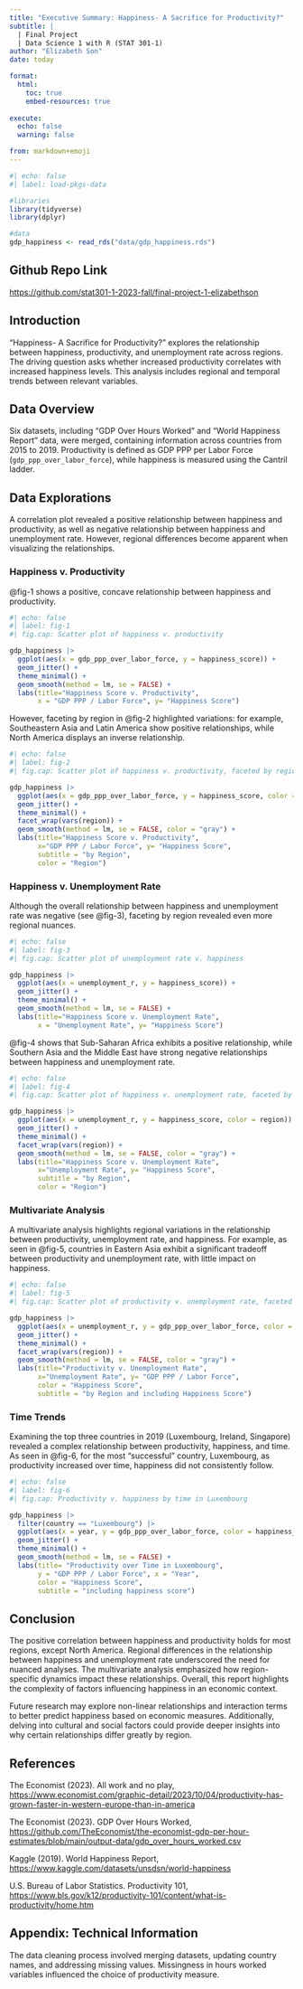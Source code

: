 ```yaml
---
title: "Executive Summary: Happiness- A Sacrifice for Productivity?"
subtitle: |
  | Final Project 
  | Data Science 1 with R (STAT 301-1)
author: "Elizabeth Son"
date: today

format:
  html:
    toc: true
    embed-resources: true
    
execute:
  echo: false
  warning: false

from: markdown+emoji 
---
```


```r
#| echo: false
#| label: load-pkgs-data

#libraries
library(tidyverse)
library(dplyr)

#data
gdp_happiness <- read_rds("data/gdp_happiness.rds")
```

::: {.callout-tip icon=false}

## Github Repo Link

[https://github.com/stat301-1-2023-fall/final-project-1-elizabethson](https://github.com/stat301-1-2023-fall/final-project-1-elizabethson)

:::

## Introduction
"Happiness- A Sacrifice for Productivity?" explores the relationship between happiness, productivity, and unemployment rate across regions. The driving question asks whether increased productivity correlates with increased happiness levels. This analysis includes regional and temporal trends between relevant variables.

## Data Overview
Six datasets, including "GDP Over Hours Worked" and "World Happiness Report" data, were merged, containing information across countries from 2015 to 2019. Productivity is defined as GDP PPP per Labor Force (`gdp_ppp_over_labor_force`), while happiness is measured using the Cantril ladder. 

## Data Explorations
A correlation plot revealed a positive relationship between happiness and productivity, as well as negative relationship between happiness and unemployment rate. However, regional differences become apparent when visualizing the relationships.

### Happiness v. Productivity
@fig-1 shows a positive, concave relationship between happiness and productivity. 

```r
#| echo: false
#| label: fig-1
#| fig.cap: Scatter plot of happiness v. productivity

gdp_happiness |> 
  ggplot(aes(x = gdp_ppp_over_labor_force, y = happiness_score)) +
  geom_jitter() +
  theme_minimal() +
  geom_smooth(method = lm, se = FALSE) +
  labs(title="Happiness Score v. Productivity", 
       x = "GDP PPP / Labor Force", y= "Happiness Score")
```

However, faceting by region in @fig-2 highlighted variations: for example, Southeastern Asia and Latin America show positive relationships, while North America displays an inverse relationship.

```r
#| echo: false
#| label: fig-2
#| fig.cap: Scatter plot of happiness v. productivity, faceted by region

gdp_happiness |> 
  ggplot(aes(x = gdp_ppp_over_labor_force, y = happiness_score, color = region)) +
  geom_jitter() +
  theme_minimal() +
  facet_wrap(vars(region)) +
  geom_smooth(method = lm, se = FALSE, color = "gray") +
  labs(title="Happiness Score v. Productivity", 
       x="GDP PPP / Labor Force", y= "Happiness Score",
       subtitle = "by Region",
       color = "Region")
```

### Happiness v. Unemployment Rate
Although the overall relationship between happiness and unemployment rate was negative (see @fig-3), faceting by region revealed even more regional nuances.

```r
#| echo: false
#| label: fig-3
#| fig.cap: Scatter plot of unemployment rate v. happiness

gdp_happiness |> 
  ggplot(aes(x = unemployment_r, y = happiness_score)) +
  geom_jitter() +
  theme_minimal() +
  geom_smooth(method = lm, se = FALSE) +
  labs(title="Happiness Score v. Unemployment Rate", 
       x = "Unemployment Rate", y= "Happiness Score")
```

@fig-4 shows that Sub-Saharan Africa exhibits a positive relationship, while Southern Asia and the Middle East have strong negative relationships between happiness and unemployment rate. 

```r
#| echo: false
#| label: fig-4
#| fig.cap: Scatter plot of happiness v. unemployment rate, faceted by region

gdp_happiness |> 
  ggplot(aes(x = unemployment_r, y = happiness_score, color = region)) +
  geom_jitter() +
  theme_minimal() +
  facet_wrap(vars(region)) +
  geom_smooth(method = lm, se = FALSE, color = "gray") +
  labs(title="Happiness Score v. Unemployment Rate", 
       x="Unemployment Rate", y= "Happiness Score",
       subtitle = "by Region",
       color = "Region")
```

### Multivariate Analysis
A multivariate analysis highlights regional variations in the relationship between productivity, unemployment rate, and happiness. For example, as seen in @fig-5, countries in Eastern Asia exhibit a significant tradeoff between productivity and unemployment rate, with little impact on happiness.

```r
#| echo: false
#| label: fig-5
#| fig.cap: Scatter plot of productivity v. unemployment rate, faceted by region and including happiness score

gdp_happiness |> 
  ggplot(aes(x = unemployment_r, y = gdp_ppp_over_labor_force, color = happiness_score)) +
  geom_jitter() +
  theme_minimal() +
  facet_wrap(vars(region)) +
  geom_smooth(method = lm, se = FALSE, color = "gray") +
  labs(title="Productivity v. Unemployment Rate", 
       x="Unemployment Rate", y= "GDP PPP / Labor Force",
       color = "Happiness Score",
       subtitle = "by Region and including Happiness Score")
```

### Time Trends
Examining the top three countries in 2019 (Luxembourg, Ireland, Singapore) revealed a complex relationship between productivity, happiness, and time. As seen in @fig-6, for the most "successful" country, Luxembourg, as productivity increased over time, happiness did not consistently follow.

```r
#| echo: false
#| label: fig-6
#| fig.cap: Productivity v. happiness by time in Luxembourg

gdp_happiness |> 
  filter(country == "Luxembourg") |> 
  ggplot(aes(x = year, y = gdp_ppp_over_labor_force, color = happiness_score)) +
  geom_jitter() +
  theme_minimal() +
  geom_smooth(method = lm, se = FALSE) +
  labs(title= "Productivity over Time in Luxembourg", 
       y = "GDP PPP / Labor Force", x = "Year", 
       color = "Happiness Score",
       subtitle = "including happiness score")
```

## Conclusion
The positive correlation between happiness and productivity holds for most regions, except North America. Regional differences in the relationship between happiness and unemployment rate underscored the need for nuanced analyses. The multivariate analysis emphasized how region-specific dynamics impact these relationships. Overall, this report highlights the complexity of factors influencing happiness in an economic context.

Future research may explore non-linear relationships and interaction terms to better predict happiness based on economic measures. Additionally, delving into cultural and social factors could provide deeper insights into why certain relationships differ greatly by region. 

## References
The Economist (2023). All work and no play, [https://www.economist.com/graphic-detail/2023/10/04/productivity-has-grown-faster-in-western-europe-than-in-america](https://www.economist.com/graphic-detail/2023/10/04/productivity-has-grown-faster-in-western-europe-than-in-america)

The Economist (2023). GDP Over Hours Worked, [https://github.com/TheEconomist/the-economist-gdp-per-hour-estimates/blob/main/output-data/gdp_over_hours_worked.csv](https://github.com/TheEconomist/the-economist-gdp-per-hour-estimates/blob/main/output-data/gdp_over_hours_worked.csv)

Kaggle (2019). World Happiness Report, [https://www.kaggle.com/datasets/unsdsn/world-happiness](https://www.kaggle.com/datasets/unsdsn/world-happiness)

U.S. Bureau of Labor Statistics. Productivity 101, [https://www.bls.gov/k12/productivity-101/content/what-is-productivity/home.htm](https://www.bls.gov/k12/productivity-101/content/what-is-productivity/home.htm)

## Appendix: Technical Information
The data cleaning process involved merging datasets, updating country names, and addressing missing values. Missingness in hours worked variables influenced the choice of productivity measure. 